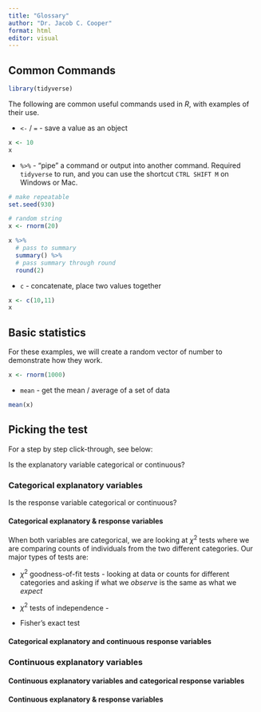 ```yaml
---
title: "Glossary"
author: "Dr. Jacob C. Cooper"
format: html
editor: visual
---
```


## Common Commands

```r
library(tidyverse)
```

The following are common useful commands used in *R*, with examples of their use.

-   `<-` / `=` - save a value as an object

```r
x <- 10
x
```

-   `%>%` - "pipe" a command or output into another command. Required `tidyverse` to run, and you can use the shortcut `CTRL SHIFT M` on Windows or Mac.

```r
# make repeatable
set.seed(930)

# random string
x <- rnorm(20)

x %>% 
  # pass to summary
  summary() %>% 
  # pass summary through round
  round(2)
```

-   `c` - concatenate, place two values together

```r
x <- c(10,11)
x
```

## Basic statistics

For these examples, we will create a random vector of number to demonstrate how they work.

```r
x <- rnorm(1000)
```

-   `mean` - get the mean / average of a set of data

```r
mean(x)
```

## Picking the test

For a step by step click-through, see below:

Is the explanatory variable categorical or continuous?

### Categorical explanatory variables

Is the response variable categorical or continuous?

#### Categorical explanatory & response variables

When both variables are categorical, we are looking at $\chi^2$ tests where we are comparing counts of individuals from the two different categories. Our major types of tests are:

-   $\chi^2$ goodness-of-fit tests - looking at data or counts for different categories and asking if what we *observe* is the same as what we *expect*

-   $\chi^2$ tests of independence -

-   Fisher's exact test

#### Categorical explanatory and continuous response variables

### Continuous explanatory variables

#### Continuous explanatory variables and categorical response variables

#### Continuous explanatory & response variables
